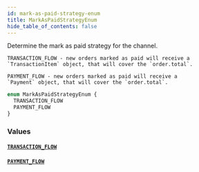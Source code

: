 ```yaml
---
id: mark-as-paid-strategy-enum
title: MarkAsPaidStrategyEnum
hide_table_of_contents: false
---
```


Determine the mark as paid strategy for the channel.

    TRANSACTION_FLOW - new orders marked as paid will receive a
    `TransactionItem` object, that will cover the `order.total`.

    PAYMENT_FLOW - new orders marked as paid will receive a
    `Payment` object, that will cover the `order.total`.

```graphql
enum MarkAsPaidStrategyEnum {
  TRANSACTION_FLOW
  PAYMENT_FLOW
}
```

### Values

#### [`TRANSACTION_FLOW`](#)

#### [`PAYMENT_FLOW`](#)
